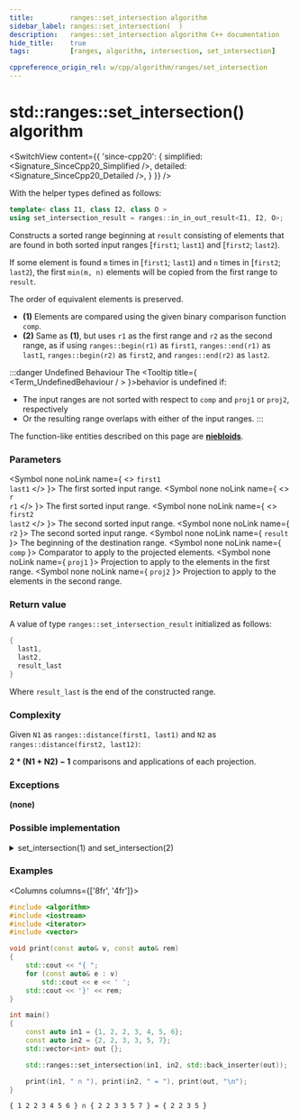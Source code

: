 ```yaml
---
title:         ranges::set_intersection algorithm
sidebar_label: ranges::set_intersection(  )
description:   ranges::set_intersection algorithm C++ documentation
hide_title:    true
tags:          [ranges, algorithm, intersection, set_intersection]

cppreference_origin_rel: w/cpp/algorithm/ranges/set_intersection
---
```




<!----------------- Codes ---------------------->


# std::ranges::set_intersection() algorithm

<SwitchView content={{
	'since-cpp20': {
		simplified:	<Signature_SinceCpp20_Simplified />,
		detailed:	<Signature_SinceCpp20_Detailed />,
	}
}} />

With the helper types defined as follows:
```cpp
template< class I1, class I2, class O >
using set_intersection_result = ranges::in_in_out_result<I1, I2, O>;
```

Constructs a sorted range beginning at `result` consisting of elements that are found in
both sorted input ranges [`first1`; `last1`) and [`first2`; `last2`).

If some element is found `m` times in [`first1`; `last1`) and `n` times in [`first2`; `last2`),
the first `min(m, n)` elements will be copied from the first range to `result`.

The order of equivalent elements is preserved.

- **(1)** Elements are compared using the given binary comparison function `comp`.
- **(2)** Same as **(1)**, but uses `r1` as the first range and `r2` as the second range, as if using `ranges::begin(r1)` as `first1`, `ranges::end(r1)` as `last1`, `ranges::begin(r2)` as `first2`, and `ranges::end(r2)` as `last2`.

:::danger Undefined Behaviour
The <Tooltip title={ <Term_UndefinedBehaviour / > }>behavior is undefined</Tooltip> if:
 - The input ranges are not sorted with respect to `comp` and `proj1` or `proj2`, respectively
 - Or the resulting range overlaps with either of the input ranges.
:::

The function-like entities described on this page are [**niebloids**](#).

### Parameters

<SymbolTable>

  <Symbol none noLink name={ <> <code>first1</code> <br/> <code>last1</code> </> }>
    The first sorted input range.
  </Symbol>
  <Symbol none noLink name={ <> <code>r</code> <br/> <code>r1</code> </> }>
    The first sorted input range.
  </Symbol>
  <Symbol none noLink name={ <> <code>first2</code> <br/> <code>last2</code> </> }>
    The second sorted input range.
  </Symbol>
  <Symbol none noLink name={ <code>r2</code> }>
    The second sorted input range.
  </Symbol>
  <Symbol none noLink name={ <code>result</code> }>
    The beginning of the destination range.
  </Symbol>
  <Symbol none noLink name={ <code>comp</code> }>
    Comparator to apply to the projected elements.
  </Symbol>
  <Symbol none noLink name={ <code>proj1</code> }>
    Projection to apply to the elements in the first range.
  </Symbol>
  <Symbol none noLink name={ <code>proj2</code> }>
    Projection to apply to the elements in the second range.
  </Symbol>

</SymbolTable>

### Return value

A value of type `ranges::set_intersection_result` initialized as follows:
```cpp
{
  last1,
  last2,
  result_last
}
```
Where `result_last` is the end of the constructed range.

### Complexity

Given `N1` as `ranges::distance(first1, last1)` and `N2` as `ranges::distance(first2, last12)`:

**2 \* (N1 + N2) − 1** comparisons and applications of each projection.


### Exceptions

**(none)**

### Possible implementation

<details>
<summary>set_intersection(1) and set_intersection(2)</summary>

```cpp
struct set_intersection_fn
{
    template<std::input_iterator I1, std::sentinel_for<I1> S1,
             std::input_iterator I2, std::sentinel_for<I2> S2,
             std::weakly_incrementable O, class Comp = ranges::less,
             class Proj1 = std::identity, class Proj2 = std::identity>
    requires std::mergeable<I1, I2, O, Comp, Proj1, Proj2>
    constexpr ranges::set_union_result<I1, I2, O>
        operator()(I1 first1, S1 last1, I2 first2, S2 last2,
                   O result, Comp comp = {},
                   Proj1 proj1 = {}, Proj2 proj2 = {}) const
    {
        while (!(first1 == last1 or first2 == last2))
        {
            if (std::invoke(comp, std::invoke(proj1, *first1), std::invoke(proj2, *first2)))
                ++first1;
            else if (std::invoke(comp, std::invoke(proj2, *first2), std::invoke(proj1, *first1)))
                ++first2;
            else
                *result = *first1, ++first1, ++first2, ++result;
        }
        return {ranges::next(std::move(first1), std::move(last1)),
                ranges::next(std::move(first2), std::move(last2)),
                std::move(result)};
    }

    template<ranges::input_range R1, ranges::input_range R2,
             std::weakly_incrementable O, class Comp = ranges::less,
             class Proj1 = std::identity, class Proj2 = std::identity>
    requires std::mergeable<ranges::iterator_t<R1>, ranges::iterator_t<R2>,
                            O, Comp, Proj1, Proj2>
    constexpr ranges::set_intersection_result<ranges::borrowed_iterator_t<R1>,
                                              ranges::borrowed_iterator_t<R2>, O>
        operator()(R1&& r1, R2&& r2, O result, Comp comp = {},
                   Proj1 proj1 = {}, Proj2 proj2 = {}) const
    {
        return (*this)(ranges::begin(r1), ranges::end(r1),
                       ranges::begin(r2), ranges::end(r2),
                       std::move(result), std::move(comp),
                       std::move(proj1), std::move(proj2));
    }
};

inline constexpr set_intersection_fn set_intersection {};
```

</details>

### Examples

<Columns columns={['8fr', '4fr']}>
<div>

```cpp title='Main.cpp' showLineNumbers
#include <algorithm>
#include <iostream>
#include <iterator>
#include <vector>

void print(const auto& v, const auto& rem)
{
    std::cout << "{ ";
    for (const auto& e : v)
        std::cout << e << ' ';
    std::cout << '}' << rem;
}

int main()
{
    const auto in1 = {1, 2, 2, 3, 4, 5, 6};
    const auto in2 = {2, 2, 3, 3, 5, 7};
    std::vector<int> out {};

    std::ranges::set_intersection(in1, in2, std::back_inserter(out));

    print(in1, " ∩ "), print(in2, " = "), print(out, "\n");
}
```

</div>
<div>

```plaintext title="Output"
{ 1 2 2 3 4 5 6 } ∩ { 2 2 3 3 5 7 } = { 2 2 3 5 }
```

</div>
</Columns>
